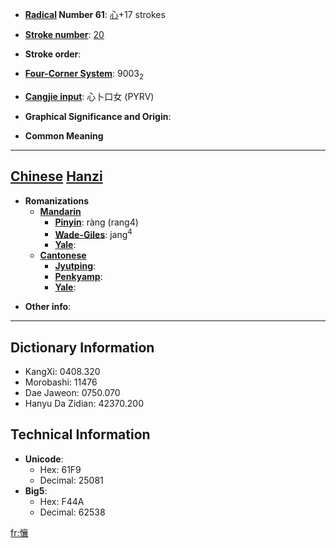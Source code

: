 * '''[[Wiktionary:Chinese radical index| Radical]] Number 61''': [[Wiktionary:Chinese radical index 心|心]]+17 strokes

* '''[[Wiktionary:Chinese total strokes index|Stroke number]]''': [[Wiktionary:Chinese total strokes index 20|20]]

* '''Stroke order''': 

* '''[[Wiktionary:Chinese four corner index|Four-Corner System]]''': 9003<sub>2</sub>

* '''[[Wiktionary:Chinese Cangjie index|Cangjie input]]''': 心卜口女 (PYRV)

* '''Graphical Significance and Origin''': 

* '''Common Meaning'''

----

== [[Chinese]] [[Hanzi]] ==

* '''Romanizations'''
** '''[[Mandarin]]'''
*** '''[[Pinyin]]''': ràng (rang4)
*** '''[[Wade-Giles]]''': jang<sup>4</sup>
*** '''[[Yale]]''': 
** '''[[Cantonese]]'''
*** '''[[Jyutping]]''':
*** '''[[Penkyamp]]''': 
*** '''[[Yale]]''': 

* '''Other info''': 

----

== Dictionary Information ==

* KangXi: 0408.320
* Morobashi: 11476
* Dae Jaweon: 0750.070
* Hanyu Da Zidian: 42370.200

== Technical Information ==

* '''Unicode''':
** Hex: 61F9
** Decimal: 25081
* '''Big5''':
** Hex: F44A
** Decimal: 62538

[[fr:懹]]